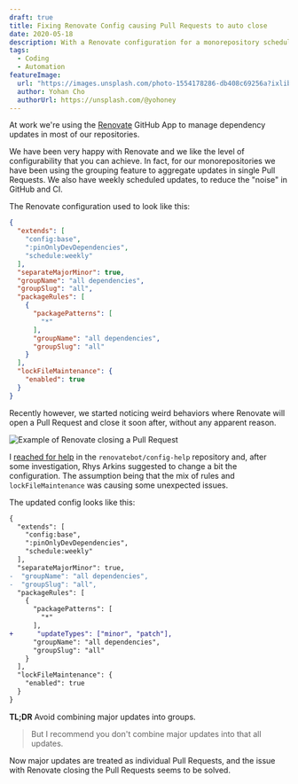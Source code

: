 ```yaml
---
draft: true
title: Fixing Renovate Config causing Pull Requests to auto close
date: 2020-05-18
description: With a Renovate configuration for a monorepository scheduled on a weekly basis, and dependencies grouped by major and minor/patch, Renovate will unexpectedly close the Pull Requests. Here's how you can fix that.
tags:
  - Coding
  - Automation
featureImage:
  url: "https://images.unsplash.com/photo-1554178286-db408c69256a?ixlib=rb-1.2.1&ixid=eyJhcHBfaWQiOjEyMDd9&auto=format&fit=crop&w=2549&q=80"
  author: Yohan Cho
  authorUrl: https://unsplash.com/@yohoney
---
```


At work we're using the [Renovate]() GitHub App to manage dependency updates in most of our repositories.

We have been very happy with Renovate and we like the level of configurability that you can achieve. In fact, for our monorepositories we have been using the grouping feature to aggregate updates in single Pull Requests. We also have weekly scheduled updates, to reduce the "noise" in GitHub and CI.

The Renovate configuration used to look like this:

```json title=".renovaterc.json"
{
  "extends": [
    "config:base",
    ":pinOnlyDevDependencies",
    "schedule:weekly"
  ],
  "separateMajorMinor": true,
  "groupName": "all dependencies",
  "groupSlug": "all",
  "packageRules": [
    {
      "packagePatterns": [
        "*"
      ],
      "groupName": "all dependencies",
      "groupSlug": "all"
    }
  ],
  "lockFileMaintenance": {
    "enabled": true
  }
}
```

Recently however, we started noticing weird behaviors where Renovate will open a Pull Request and close it soon after, without any apparent reason.

![Example of Renovate closing a Pull Request](./images/renovate-auto-close-pr.png)

I [reached for help](https://github.com/renovatebot/config-help/issues/632) in the `renovatebot/config-help` repository and, after some investigation, Rhys Arkins suggested to change a bit the configuration. The assumption being that the mix of rules and `lockFileMaintenance` was causing some unexpected issues.

The updated config looks like this:

```diff title=".renovaterc.json" highlightLines="8-9,15"
{
  "extends": [
    "config:base",
    ":pinOnlyDevDependencies",
    "schedule:weekly"
  ],
  "separateMajorMinor": true,
-  "groupName": "all dependencies",
-  "groupSlug": "all",
  "packageRules": [
    {
      "packagePatterns": [
        "*"
      ],
+      "updateTypes": ["minor", "patch"],
      "groupName": "all dependencies",
      "groupSlug": "all"
    }
  ],
  "lockFileMaintenance": {
    "enabled": true
  }
}
```

**TL;DR** Avoid combining major updates into groups.

> But I recommend you don't combine major updates into that all updates.

Now major updates are treated as individual Pull Requests, and the issue with Renovate closing the Pull Requests seems to be solved.
